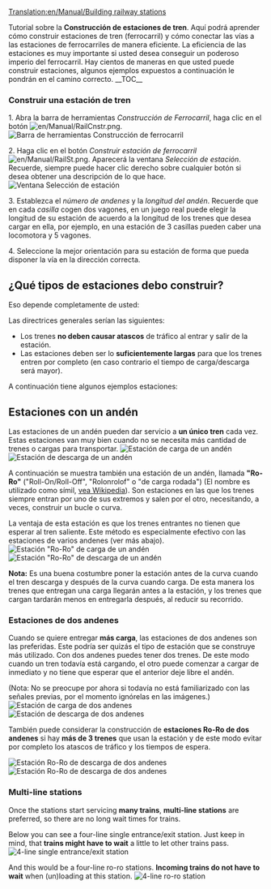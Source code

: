[[Translation:en/Manual/Building railway stations]]
{{en/Translation (es)|origen=Building_railway_stations}}

{{es/Manual/Tutorial/Tutorial}}

Tutorial sobre la '''Construcción de estaciones de tren'''. Aquí podrá aprender cómo construir estaciones de tren (ferrocarril) y cómo conectar las vías a las estaciones de ferrocarriles de manera eficiente. La eficiencia de las estaciones es muy importante si usted desea conseguir un poderoso imperio del ferrocarril. Hay cientos de maneras en que usted puede construir estaciones, algunos ejemplos expuestos a continuación le pondrán en el camino correcto.
__TOC__

===Construir una estación de tren===
1. Abra la barra de herramientas ''Construcción de Ferrocarril'', haga clic en el botón [[File:en/Manual/RailCnstr.png]].
[[File:en/Manual/Railroad Construction.png|none|frame|Barra de herramientas Construcción de ferrocarril]]

2. Haga clic en el botón ''Construir estación de ferrocarril'' [[File:en/Manual/RailSt.png]].
Aparecerá la ventana ''Selección de estación''. Recuerde, siempre puede hacer clic derecho sobre cualquier botón si desea obtener una descripción de lo que hace.
[[File:en/Manual/Stationgui.png|none|frame|Ventana Selección de estación]]

3. Establezca el ''número de andenes'' y la ''longitud del andén''. Recuerde que en cada ''casilla'' cogen dos vagones, en un juego real puede elegir la longitud de su estación de acuerdo a la longitud de los trenes que desea cargar en ella, por ejemplo, en una estación de 3 casillas pueden caber una locomotora y 5 vagones.

4. Seleccione la mejor orientación para su estación de forma que pueda disponer la vía en la dirección correcta.

== ¿Qué tipos de estaciones debo construir? ==
Eso depende completamente de usted:

Las directrices generales serían las siguientes:
* Los trenes '''no deben causar atascos''' de tráfico al entrar y salir de la estación.
* Las estaciones deben ser lo '''suficientemente largas''' para que los trenes entren por completo (en caso contrario el tiempo de carga/descarga será mayor).

A continuación tiene algunos ejemplos estaciones:

== Estaciones con un andén ==
Las estaciones de un andén pueden dar servicio a ''' un único tren''' cada vez.
Estas estaciones van muy bien cuando no se necesita más cantidad de trenes o cargas para transportar.
[[File:en/Manual/RailStTut One str coal.png|none|frame|Estación de carga de un andén]]
[[File:en/Manual/RailStTut One str pow.png|none|frame|Estación de descarga de un andén]]

A continuación se muestra también una estación de un andén, llamada '''"Ro-Ro"''' ("Roll-On/Roll-Off", "Rolonrolof" o "de carga rodada")  (El nombre es utilizado como símil, [http://es.wikipedia.org/wiki/Transportación_Ro-Ro vea Wikipedia]). Son estaciones en las que los trenes siempre entran por uno de sus extremos y salen por el otro, necesitando, a veces, construir un bucle o curva.

La ventaja de esta estación es que los trenes entrantes no tienen que esperar al tren saliente. Este método es especialmente efectivo con las estaciones de varios andenes (ver más abajo).
[[File:en/Manual/RailStTut One aro coal.png|none|frame|Estación "Ro-Ro" de carga de un andén]]
[[File:en/Manual/RailStTut One aro pow.png|none|frame|Estación "Ro-Ro" de descarga de un andén]]

'''Nota:''' Es una buena costumbre poner la estación antes de la curva cuando el tren descarga y después de la curva cuando carga. De esta manera los trenes que entregan una carga llegarán antes a la estación, y los trenes que cargan tardarán menos en entregarla después, al reducir su recorrido.

=== Estaciones de dos andenes ===
Cuando se quiere entregar '''más carga''', las estaciones de dos andenes son las preferidas. Este podría ser quizás el tipo de estación que se construye más utilizado. Con dos andenes puedes tener dos trenes. De este modo cuando un tren todavía está cargando, el otro puede comenzar a cargar de inmediato y no tiene que esperar que el anterior deje libre el andén.

(Nota: No se preocupe por ahora si todavía no está familiarizado con las señales previas, por el momento ignórelas en las imágenes.)
[[File:en/Manual/RailStTut Two str coal.png|none|frame|Estación de carga de dos andenes]]
[[File:en/Manual/RailStTut Two str pow.png|none|frame|Estación de descarga de dos andenes]]

También puede considerar la construcción de '''estaciones Ro-Ro de dos andenes''' si hay '''más de 3 trenes''' que usan la estación y de este modo evitar por completo los atascos de tráfico y los tiempos de espera.

[[File:en/Manual/RailStTut Two aro coal.png|none|frame|Estación Ro-Ro de descarga de dos andenes]]
[[File:en/Manual/RailStTut Two aro pow.png|none|frame|Estación Ro-Ro de descarga de dos andenes]]

{{en/Pending translation (es)}}

=== Multi-line stations ===

Once the stations start servicing '''many trains''', '''multi-line stations''' are preferred, so there are no long wait times for trains.

Below you can see a four-line single entrance/exit station. Just keep in mind, that '''trains might have to wait''' a little to let other trains pass.
[[File:en/Manual/RailStTut Four str ore.png|none|frame|4-line single entrance/exit station]]

And this would be a four-line ro-ro stations. '''Incoming trains do not have to wait''' when (un)loading at this station.
[[File:en/Manual/RailStTut Four aro ore.png|none|frame|4-line ro-ro station]]